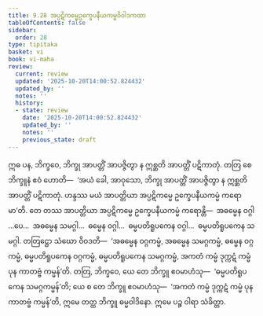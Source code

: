 ```yaml
---
title: 9.28 အပ္ပဋိကမ္မေဥက္ခေပနီယကမ္မဝိဝါဒကထာ
tableOfContents: false
sidebar:
  order: 28
type: tipitaka
basket: vi
book: vi-maha
review:
  current: review
  updated: '2025-10-20T14:00:52.824432'
  updated_by: ''
  notes: ''
  history:
  - state: review
    date: '2025-10-20T14:00:52.824432'
    updated_by: ''
    notes: ''
    previous_state: draft
---
```



<DynamicBreadcrumb />


<ReviewStatus review={frontmatter.review} showDetails={true} />

<HypothesisAnnotation frontmatter={frontmatter} />

<Division number="438" book="vi-maha" e="ch" v="3" p="469">

<Paragraph number="1884" book="vi-maha">
ဣဓ ပန, ဘိက္ခဝေ, ဘိက္ခု အာပတ္တိံ အာပဇ္ဇိတွာ န ဣစ္ဆတိ အာပတ္တိံ ပဋိကာတုံ. တတြ စေ ဘိက္ခူနံ ဧဝံ ဟောတိ—  ‘အယံ ခေါ, အာဝုသော, ဘိက္ခု အာပတ္တိံ အာပဇ္ဇိတွာ န ဣစ္ဆတိ အာပတ္တိံ ပဋိကာတုံ. ဟန္ဒဿ မယံ အာပတ္တိယာ အပ္ပဋိကမ္မေ ဥက္ခေပနီယကမ္မံ ကရောမာ’တိ. တေ တဿ အာပတ္တိယာ အပ္ပဋိကမ္မေ ဥက္ခေပနီယကမ္မံ ကရောန္တိ—  အဓမ္မေန ဝဂ္ဂါ …ပေ…  အဓမ္မေန သမဂ္ဂါ…  ဓမ္မေန ဝဂ္ဂါ…  ဓမ္မပတိရူပကေန ဝဂ္ဂါ…  ဓမ္မပတိရူပကေန သမဂ္ဂါ. တတြဋ္ဌော သံဃော ဝိဝဒတိ—  ‘အဓမ္မေန ဝဂ္ဂကမ္မံ, အဓမ္မေန သမဂ္ဂကမ္မံ, ဓမ္မေန ဝဂ္ဂကမ္မံ, ဓမ္မပတိရူပကေန ဝဂ္ဂကမ္မံ, ဓမ္မပတိရူပကေန သမဂ္ဂကမ္မံ, အကတံ ကမ္မံ ဒုက္ကဋံ ကမ္မံ ပုန ကာတဗ္ဗံ ကမ္မန်’တိ. တတြ, ဘိက္ခဝေ, ယေ တေ ဘိက္ခူ ဧဝမာဟံသု—  ‘ဓမ္မပတိရူပကေန သမဂ္ဂကမ္မန်’တိ; ယေ စ တေ ဘိက္ခူ ဧဝမာဟံသု—  ‘အကတံ ကမ္မံ ဒုက္ကဋံ ကမ္မံ ပုန ကာတဗ္ဗံ ကမ္မန်’တိ, ဣမေ တတ္ထ ဘိက္ခူ ဓမ္မဝါဒိနော. ဣမေ ပဉ္စ ဝါရာ သံခိတ္တာ.
</Paragraph>
</Division>